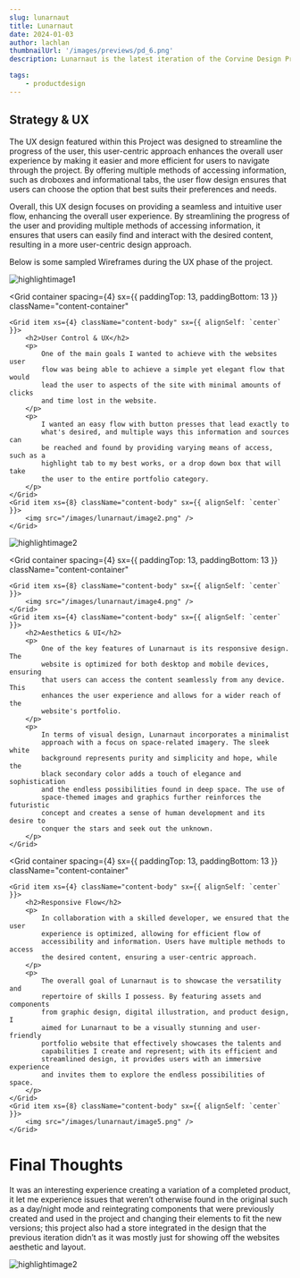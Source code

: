 ```yaml
---
slug: lunarnaut
title: Lunarnaut
date: 2024-01-03
author: lachlan
thumbnailUrl: '/images/previews/pd_6.png'
description: Lunarnaut is the latest iteration of the Corvine Design Project, which serves as the current design direction of the Portfolio website project. The project itself served as a portfolio website to feature varying assets and components used in multiple digital fields of Graphic Design, Digital Illustration and Product Design and was created in collaboration with a Developer to produce and develop the website into completion.

tags:
    - productdesign
---
```


<div className="centered">
<h2>Strategy & UX</h2>

<p>
    The UX design featured within this Project was designed to streamline the
    progress of the user, this user-centric approach enhances the overall user
    experience by making it easier and more efficient for users to navigate
    through the project. By offering multiple methods of accessing information,
    such as droboxes and informational tabs, the user flow design ensures that
    users can choose the option that best suits their preferences and needs.
</p>

<p>
    Overall, this UX design focuses on providing a seamless and intuitive user
    flow, enhancing the overall user experience. By streamlining the progress of
    the user and providing multiple methods of accessing information, it ensures
    that users can easily find and interact with the desired content, resulting
    in a more user-centric design approach.
</p>

<p>Below is some sampled Wireframes during the UX phase of the project.</p>

</div>

![highlightimage1](/images/lunarnaut/image1.png)

<Grid
    container
    spacing={4}
    sx={{ paddingTop: 13, paddingBottom: 13 }}
    className="content-container"
>
    <Grid item xs={4} className="content-body" sx={{ alignSelf: `center` }}>
        <h2>User Control & UX</h2>
        <p>
            One of the main goals I wanted to achieve with the websites user
            flow was being able to achieve a simple yet elegant flow that would
            lead the user to aspects of the site with minimal amounts of clicks
            and time lost in the website.
        </p>
        <p>
            I wanted an easy flow with button presses that lead exactly to
            what's desired, and multiple ways this information and sources can
            be reached and found by providing varying means of access, such as a
            highlight tab to my best works, or a drop down box that will take
            the user to the entire portfolio category.
        </p>
    </Grid>
    <Grid item xs={8} className="content-body" sx={{ alignSelf: `center` }}>
        <img src="/images/lunarnaut/image2.png" />
    </Grid>
</Grid>

![highlightimage2](/images/lunarnaut/image3.png)

<Grid
    container
    spacing={4}
    sx={{ paddingTop: 13, paddingBottom: 13 }}
    className="content-container"
>
    <Grid item xs={8} className="content-body" sx={{ alignSelf: `center` }}>
        <img src="/images/lunarnaut/image4.png" />
    </Grid>
    <Grid item xs={4} className="content-body" sx={{ alignSelf: `center` }}>
        <h2>Aesthetics & UI</h2>
        <p>
            One of the key features of Lunarnaut is its responsive design. The
            website is optimized for both desktop and mobile devices, ensuring
            that users can access the content seamlessly from any device. This
            enhances the user experience and allows for a wider reach of the
            website's portfolio.
        </p>
        <p>
            In terms of visual design, Lunarnaut incorporates a minimalist
            approach with a focus on space-related imagery. The sleek white
            background represents purity and simplicity and hope, while the
            black secondary color adds a touch of elegance and sophistication
            and the endless possibilities found in deep space. The use of
            space-themed images and graphics further reinforces the futuristic
            concept and creates a sense of human development and its desire to
            conquer the stars and seek out the unknown.
        </p>
    </Grid>
</Grid>

<Grid
    container
    spacing={4}
    sx={{ paddingTop: 13, paddingBottom: 13 }}
    className="content-container"
>
    <Grid item xs={4} className="content-body" sx={{ alignSelf: `center` }}>
        <h2>Responsive Flow</h2>
        <p>
            In collaboration with a skilled developer, we ensured that the user
            experience is optimized, allowing for efficient flow of
            accessibility and information. Users have multiple methods to access
            the desired content, ensuring a user-centric approach.
        </p>
        <p>
            The overall goal of Lunarnaut is to showcase the versatility and
            repertoire of skills I possess. By featuring assets and components
            from graphic design, digital illustration, and product design, I
            aimed for Lunarnaut to be a visually stunning and user-friendly
            portfolio website that effectively showcases the talents and
            capabilities I create and represent; with its efficient and
            streamlined design, it provides users with an immersive experience
            and invites them to explore the endless possibilities of space.
        </p>
    </Grid>
    <Grid item xs={8} className="content-body" sx={{ alignSelf: `center` }}>
        <img src="/images/lunarnaut/image5.png" />
    </Grid>
</Grid>

<div className="centered">
    <h1>Final Thoughts</h1>
    <p>
        It was an interesting experience creating a variation of a completed
        product, it let me experience issues that weren’t otherwise found in the
        original such as a day/night mode and reintegrating components that were
        previously created and used in the project and changing their elements
        to fit the new versions; this project also had a store integrated in the
        design that the previous iteration didn’t as it was mostly just for
        showing off the websites aesthetic and layout.
    </p>
</div>

![highlightimage2](/images/lunarnaut/image6.png)
